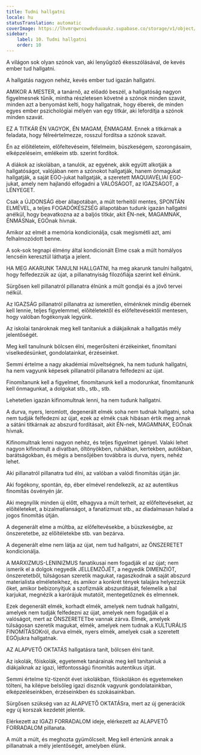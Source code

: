 ```yaml
---
title: Tudni hallgatni
locale: hu
statusTranslation: automatic
coverImage: https://lhvmrqwrcowdvduuaukz.supabase.co/storage/v1/object/public/strapi-uploads/small_cover-educacion-fundamental.webp-2d51a7828a2b1309555be27f7e2a61a0.webp
sidebar:
    label: 10. Tudni hallgatni
    order: 10
---
```

A világon sok olyan szónok van, aki lenyűgöző ékesszólásával, de kevés ember tud hallgatni.

A hallgatás nagyon nehéz, kevés ember tud igazán hallgatni.

AMIKOR A MESTER, a tanárnő, az előadó beszél, a hallgatóság nagyon figyelmesnek tűnik, mintha részletesen követné a szónok minden szavát, minden azt a benyomást kelti, hogy hallgatnak, hogy éberek, de minden egyes ember pszichológiai mélyén van egy titkár, aki lefordítja a szónok minden szavát.

EZ A TITKÁR ÉN VAGYOK, ÉN MAGAM, ÉNMAGAM. Ennek a titkárnak a feladata, hogy félreértelmezze, rosszul fordítsa a szónok szavait.

Én az előítéleteim, előfeltevéseim, félelmeim, büszkeségem, szorongásaim, elképzeléseim, emlékeim stb. szerint fordítok.

A diákok az iskolában, a tanulók, az egyének, akik együtt alkotják a hallgatóságot, valójában nem a szónokot hallgatják, hanem önmagukat hallgatják, a saját EGO-jukat hallgatják, a szeretett MAQUIAVÉLIAI EGO-jukat, amely nem hajlandó elfogadni a VALÓSÁGOT, az IGAZSÁGOT, a LÉNYEGET.

Csak a ÚJDONSÁG éber állapotában, a múlt terheitől mentes, SPONTÁN ELMÉVEL, a teljes FOGADÓKÉSZSÉG állapotában tudunk igazán hallgatni anélkül, hogy beavatkozna az a baljós titkár, akit ÉN-nek, MAGAMNAK, ÉNMÁSNak, EGÓnak hívnak.

Amikor az elmét a memória kondicionálja, csak megismétli azt, ami felhalmozódott benne.

A sok-sok tegnapi élmény által kondicionált Elme csak a múlt homályos lencséin keresztül láthatja a jelent.

HA MEG AKARUNK TANULNI HALLGATNI, ha meg akarunk tanulni hallgatni, hogy felfedezzük az újat, a pillanatnyiság filozófiája szerint kell élnünk.

Sürgősen kell pillanatról pillanatra élnünk a múlt gondjai és a jövő tervei nélkül.

Az IGAZSÁG pillanatról pillanatra az ismeretlen, elménknek mindig ébernek kell lennie, teljes figyelemmel, előítéletektől és előfeltevésektől mentesen, hogy valóban fogékonyak legyünk.

Az iskolai tanároknak meg kell tanítaniuk a diákjaiknak a hallgatás mély jelentőségét.

Meg kell tanulnunk bölcsen élni, megerősíteni érzékeinket, finomítani viselkedésünket, gondolatainkat, érzéseinket.

Semmi értelme a nagy akadémiai műveltségnek, ha nem tudunk hallgatni, ha nem vagyunk képesek pillanatról pillanatra felfedezni az újat.

Finomítanunk kell a figyelmet, finomítanunk kell a modorunkat, finomítanunk kell önmagunkat, a dolgokat stb., stb., stb.

Lehetetlen igazán kifinomultnak lenni, ha nem tudunk hallgatni.

A durva, nyers, leromlott, degenerált elmék soha nem tudnak hallgatni, soha nem tudják felfedezni az újat, ezek az elmék csak hibásan értik meg annak a sátáni titkárnak az abszurd fordításait, akit ÉN-nek, MAGAMNAK, EGÓnak hívnak.

Kifinomultnak lenni nagyon nehéz, és teljes figyelmet igényel. Valaki lehet nagyon kifinomult a divatban, öltönyökben, ruhákban, kertekben, autókban, barátságokban, és mégis a bensőjében továbbra is durva, nyers, nehéz lehet.

Aki pillanatról pillanatra tud élni, az valóban a valódi finomítás útján jár.

Aki fogékony, spontán, ép, éber elmével rendelkezik, az az autentikus finomítás ösvényén jár.

Aki megnyílik minden új előtt, elhagyva a múlt terheit, az előfeltevéseket, az előítéleteket, a bizalmatlanságot, a fanatizmust stb., az diadalmasan halad a jogos finomítás útján.

A degenerált elme a múltba, az előfeltevésekbe, a büszkeségbe, az önszeretetbe, az előítéletekbe stb. van bezárva.

A degenerált elme nem látja az újat, nem tud hallgatni, az ÖNSZERETET kondicionálja.

A MARXIZMUS-LENINIZMUS fanatikusai nem fogadják el az újat; nem ismerik el a dolgok negyedik JELLEMZŐJÉT, a negyedik DIMENZIÓT, önszeretetből, túlságosan szeretik magukat, ragaszkodnak a saját abszurd materialista elméleteikhez, és amikor a konkrét tények talajára helyezzük őket, amikor bebizonyítjuk a szofizmáik abszurditását, felemelik a bal karjukat, megnézik a karórájuk mutatóit, mentegetőznek és elmennek.

Ezek degenerált elmék, korhadt elmék, amelyek nem tudnak hallgatni, amelyek nem tudják felfedezni az újat, amelyek nem fogadják el a valóságot, mert az ÖNSZERETETbe vannak zárva. Elmék, amelyek túlságosan szeretik magukat, elmék, amelyek nem tudnak a KULTURÁLIS FINOMÍTÁSOKról, durva elmék, nyers elmék, amelyek csak a szeretett EGÓjukra hallgatnak.

AZ ALAPVETŐ OKTATÁS hallgatásra tanít, bölcsen élni tanít.

Az iskolák, főiskolák, egyetemek tanárainak meg kell tanítaniuk a diákjaiknak az igazi, létfontosságú finomítás autentikus útját.

Semmi értelme tíz-tizenöt évet iskolákban, főiskolákon és egyetemeken tölteni, ha kilépve belsőleg igazi disznók vagyunk gondolatainkban, elképzeléseinkben, érzéseinkben és szokásainkban.

Sürgősen szükség van az ALAPVETŐ OKTATÁSra, mert az új generációk egy új korszak kezdetét jelentik.

Elérkezett az IGAZI FORRADALOM ideje, elérkezett az ALAPVETŐ FORRADALOM pillanata.

A múlt a múlt, és meghozta gyümölcseit. Meg kell értenünk annak a pillanatnak a mély jelentőségét, amelyben élünk.

